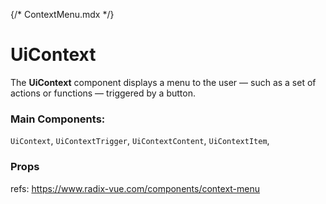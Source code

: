 {/* ContextMenu.mdx */}


<Meta of={ContextMenuStories} name="Docs" />

# UiContext

The **UiContext** component displays a menu to the user — such as a set of actions or functions — triggered by a button.

### Main Components:

`UiContext`, `UiContextTrigger`, `UiContextContent`, `UiContextItem`,

<Canvas of={ContextMenuStories.DefaultContext} />

### Props

refs: https://www.radix-vue.com/components/context-menu
